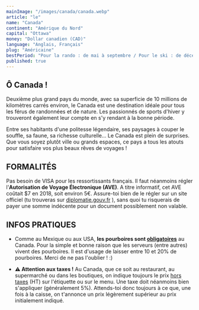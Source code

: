 ```yaml
---
mainImage: "/images/canada/canada.webp"
article: "le"
name: "Canada"
continent: "Amérique du Nord"
capital: "Ottawa"
money: "Dollar canadien (CAD)"
language: "Anglais, Français"
plug: "Américaine"
bestPeriod: "Pour la rando : de mai à septembre / Pour le ski : de décembre à mars"
published: true
---
```


## Ô Canada !

Deuxième plus grand pays du monde, avec sa superficie de 10 millions de  kilomètres carrés environ, le Canada est une destination idéale pour tous les férus de randonnées et de nature. Les passionnés de sports d'hiver y trouveront également leur compte en s'y rendant à la bonne période.

Entre ses habitants d'une politesse légendaire, ses paysages à couper le souffle, sa faune, sa richesse culturelle... Le Canada est plein de surprises. Que vous soyez plutôt ville ou grands espaces, ce pays a tous les atouts pour satisfaire vos plus beaux rêves de voyages !

## FORMALITÉS

Pas besoin de VISA pour les ressortissants français. Il faut néanmoins régler l'**Autorisation de Voyage Électronique (AVE)**. A titre informatif, cet AVE coûtait $7 en 2018, soit environ 5€. Assure-toi bien de le régler sur un site officiel (tu trouveras sur [diplomatie.gouv.fr](https://www.diplomatie.gouv.fr/fr/conseils-aux-voyageurs/conseils-par-pays-destination/) ), sans quoi tu risquerais de payer une somme indécente pour un document possiblement non valable.

## INFOS PRATIQUES

- Comme au Mexique ou aux USA, **les pourboires sont <u>obligatoires</u>** au Canada. Pour la simple et bonne raison que les serveurs (entre autres) vivent des pourboires. Il est d'usage de laisser entre 10 et 20% de pourboires. Merci de ne pas l'oublier ! :)

- **⚠️ Attention aux taxes !** Au Canada, que ce soit au restaurant, au supermarché ou dans les boutiques, on indique toujours le prix <u>hors taxes</u> (HT) sur l'étiquette ou sur le menu. Une taxe doit néanmoins bien s'appliquer (généralement 5%). Attends-toi donc toujours à ce que, une fois à la caisse, on t'annonce un prix légèrement supérieur au prix initialement indiqué.
